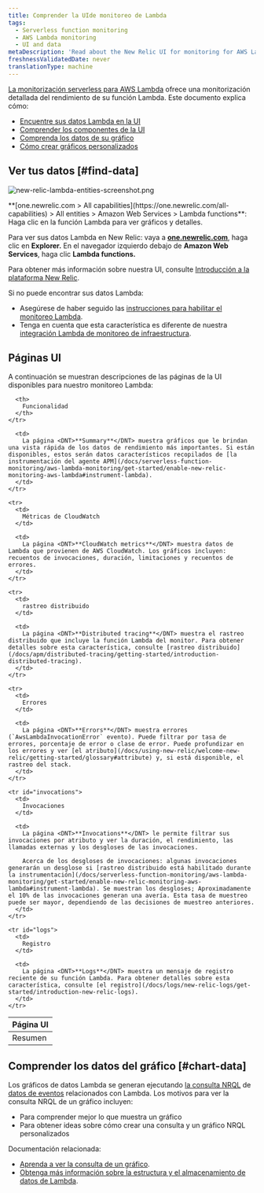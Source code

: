 ```yaml
---
title: Comprender la UIde monitoreo de Lambda
tags:
  - Serverless function monitoring
  - AWS Lambda monitoring
  - UI and data
metaDescription: 'Read about the New Relic UI for monitoring for AWS Lambda functions, including details about the UI pages and charts.'
freshnessValidatedDate: never
translationType: machine
---
```



[La monitorización serverless para AWS Lambda](/docs/introduction-new-relic-monitoring-aws-lambda) ofrece una monitorización detallada del rendimiento de su función Lambda. Este documento explica cómo:

* [Encuentre sus datos Lambda en la UI](#find-data)
* [Comprender los componentes de la UI](#ui-pages)
* [Comprenda los datos de su gráfico](#chart-data)
* [Cómo crear gráficos personalizados](#chart-data)

## Ver tus datos [#find-data]

<img
  title="new-relic-lambda-entities-screenshot.png"
  alt="new-relic-lambda-entities-screenshot.png"
  src={lambdaAllEntities}
/>

<figcaption>
  <DNT>**[one.newrelic.com > All capabilities](https://one.newrelic.com/all-capabilities) > All entities > Amazon Web Services > Lambda functions**</DNT>: Haga clic en la función Lambda para ver gráficos y detalles.
</figcaption>

Para ver sus datos Lambda en New Relic: vaya a <DNT>**[one.newrelic.com](https://one.newrelic.com/all-capabilities)**</DNT>, haga clic en <DNT>**Explorer.**</DNT> En el navegador izquierdo debajo de <DNT>**Amazon Web Services**</DNT>, haga clic <DNT>**Lambda functions.**</DNT>

Para obtener más información sobre nuestra UI, consulte [Introducción a la plataforma New Relic](/docs/project-wanda-early-access-future-new-relic-platform).

<Callout variant="important">
  Si no puede encontrar sus datos Lambda:

  * Asegúrese de haber seguido las [instrucciones para habilitar el monitoreo Lambda](/docs/install-enable-new-relics-monitoring-aws-lambda).
  * Tenga en cuenta que esta característica es diferente de nuestra [integración Lambda de monitoreo de infraestructura](/docs/integrations/amazon-integrations/aws-integrations-list/aws-lambda-monitoring-integration).
</Callout>

## Páginas UI

A continuación se muestran descripciones de las páginas de la UI disponibles para nuestro monitoreo Lambda:

<table>
  <thead>
    <tr>
      <th style={{ width: "150px" }}>
        Página UI
      </th>

      <th>
        Funcionalidad
      </th>
    </tr>
  </thead>

  <tbody>
    <tr>
      <td>
        Resumen
      </td>

      <td>
        La página <DNT>**Summary**</DNT> muestra gráficos que le brindan una vista rápida de los datos de rendimiento más importantes. Si están disponibles, estos serán datos característicos recopilados de [la instrumentación del agente APM](/docs/serverless-function-monitoring/aws-lambda-monitoring/get-started/enable-new-relic-monitoring-aws-lambda#instrument-lambda).
      </td>
    </tr>

    <tr>
      <td>
        Métricas de CloudWatch
      </td>

      <td>
        La página <DNT>**CloudWatch metrics**</DNT> muestra datos de Lambda que provienen de AWS CloudWatch. Los gráficos incluyen: recuentos de invocaciones, duración, limitaciones y recuentos de errores.
      </td>
    </tr>

    <tr>
      <td>
        rastreo distribuido
      </td>

      <td>
        La página <DNT>**Distributed tracing**</DNT> muestra el rastreo distribuido que incluye la función Lambda del monitor. Para obtener detalles sobre esta característica, consulte [rastreo distribuido](/docs/apm/distributed-tracing/getting-started/introduction-distributed-tracing).
      </td>
    </tr>

    <tr>
      <td>
        Errores
      </td>

      <td>
        La página <DNT>**Errors**</DNT> muestra errores (`AwsLambdaInvocationError` evento). Puede filtrar por tasa de errores, porcentaje de error o clase de error. Puede profundizar en los errores y ver [el atributo](/docs/using-new-relic/welcome-new-relic/getting-started/glossary#attribute) y, si está disponible, el rastreo del stack.
      </td>
    </tr>

    <tr id="invocations">
      <td>
        Invocaciones
      </td>

      <td>
        La página <DNT>**Invocations**</DNT> le permite filtrar sus invocaciones por atributo y ver la duración, el rendimiento, las llamadas externas y los desgloses de las invocaciones.

        Acerca de los desgloses de invocaciones: algunas invocaciones generarán un desglose si [rastreo distribuido está habilitado durante la instrumentación](/docs/serverless-function-monitoring/aws-lambda-monitoring/get-started/enable-new-relic-monitoring-aws-lambda#instrument-lambda). Se muestran los desgloses; Aproximadamente el 10% de las invocaciones generan una avería. Esta tasa de muestreo puede ser mayor, dependiendo de las decisiones de muestreo anteriores.
      </td>
    </tr>

    <tr id="logs">
      <td>
        Registro
      </td>

      <td>
        La página <DNT>**Logs**</DNT> muestra un mensaje de registro reciente de su función Lambda. Para obtener detalles sobre esta característica, consulte [el registro](/docs/logs/new-relic-logs/get-started/introduction-new-relic-logs).
      </td>
    </tr>
  </tbody>
</table>

## Comprender los datos del gráfico [#chart-data]

Los gráficos de datos Lambda se generan ejecutando [la consulta NRQL](/docs/insights/nrql-new-relic-query-language/using-nrql/introduction-nrql) de [datos de eventos](/docs/understand-your-lambda-data#data-structure) relacionados con Lambda. Los motivos para ver la consulta NRQL de un gráfico incluyen:

* Para comprender mejor lo que muestra un gráfico
* Para obtener ideas sobre cómo crear una consulta y un gráfico NRQL personalizados

Documentación relacionada:

* [Aprenda a ver la consulta de un gráfico](/docs/new-relic-solutions/new-relic-one/introduction-new-relic-platform#view-query).
* [Obtenga más información sobre la estructura y el almacenamiento de datos de Lambda](/docs/understand-your-lambda-data).